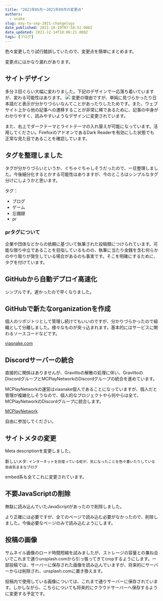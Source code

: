 ```yaml
---
title: "2021年05月～2021年09月の変更点"
authors:
  - snake
slug: may-to-sep-2021-changelogs
date_published: 2021-10-10T07:58:52.000Z
date_updated: 2021-12-14T18:06:21.000Z
tags: [ブログ]
---
```


色々変更したり試行錯誤していたので、変更点を簡単にまとめます。

変更点にはかなり漏れがあります。

## サイトデザイン

多分３回ぐらい大幅に変わりました。下記のデザインで一応落ち着いていますが、変わる可能性はあります。
![](https://i.imgur.com/F6CgCwL.png)
変更の理由ですが、単純に見づらかったり日本語だと表示が分かりづらいなんてことがあったりしたためです。また、ウェブサイト上から他の記事への遷移することが非常に稀であるために、記事の中身がわかりやすく、読みやすいようなデザインに変更されています。

また、右上でダークテーマとライトテーマの入れ替えが可能になっています。活用してください。FirefoxのアドオンであるDark Readerを有効にした状態でも正常な見た目であることを確認しています。

## タグを整理しました

タグが分かりづらいというか、ぐちゃぐちゃしそうだったので、一旦整理しました。今後細分化するとかする可能性はありますが、今のところはシンプルなタグ分けにしようかと思います。

タグ：

- ブログ
- ゲーム
- 忘備録
- pr

### prタグについて

企業や団体などからの依頼に基づいて執筆された投稿類につけられています。可能な限り中立であることを目指しているものの、執筆に当たり金銭を含む何らかのやり取りが発生している場合があるのも事実です。そこを明確にするために、タグを付けています。

## GitHubから自動デプロイ高速化

シンプルです。遅かったので早くなりました。

## GitHubで新たなorganizationを作成

個人のリポジトリとして管理し続けてもいいのですが、分かりづらかったので組織として分離しました。様々なものが突っ込まれます。基本的にはサービスに関わるソースコードなどです。

[viasnake.com](https://github.com/nahesa)

## Discordサーバーの統合

直接的に関係はありませんが、Gravittoの解散の処理に伴い、GravittoのDiscordグループとMCPlayNetworkのDiscordグループの統合を進めています。

MCPlayNetworkの運営はviasnake個人であることになっていますが、個人だと管理が複雑化しそうなので、個人的なプロジェクトやら何やらは全て、MCPlayNetworkのDiscordグループに統合します。

[MCPlayNetwork](https://discord.io/mcplaynetwork)

自由に参加してください。

## サイトメタの変更

Meta descriptionを変更しました。

新しいメタ: `インターネットを彷徨っている蛇が、気になったことを色々書いたりしている自由気ままなブログ`

embed系も全てこれに変更されています。

## 不要JavaScriptの削除

無駄に読み込んでいたJavaScriptがあったので削除しました。

より正確には必要ですが、全てのページで読み込む必要がなかったので、削除しました。今後必要なページのみで読み込むようにします。

## 投稿の画像

サムネイル画像のロード時間短縮を試みましたが、ストレージの容量との兼ね合いでこれまで通りunsplash.comから引っ張ってきてcropするようにします。一部投稿では、サーバーに保存された画像を読み込んでいますが、将来的にサーバーからは削除され、unsplash.comに置き換えます。

投稿内で使用している画像については、これまで通りサーバーに保存されています。しかしながら、こちらについても将来的にクラウドサーバーへ保存するように変更する予定です。
